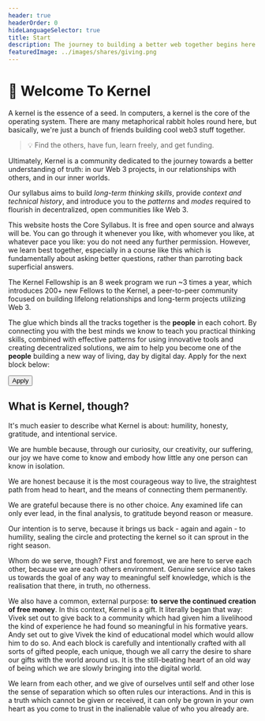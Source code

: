 ```yaml
---
header: true
headerOrder: 0
hideLanguageSelector: true
title: Start
description: The journey to building a better web together begins here.
featuredImage: ../images/shares/giving.png
---
```


# 🌱 Welcome To Kernel

A kernel is the essence of a seed. In computers, a kernel is the core of the operating system. There are many metaphorical rabbit holes round here, but basically, we're just a bunch of friends building cool web3 stuff together. 

> 💡 Find the others, have fun, learn freely, and get funding. 

Ultimately, Kernel is a community dedicated to the journey towards a better understanding of truth: in our Web 3 projects, in our relationships with others, and in our inner worlds.

Our syllabus aims to build *long-term thinking skills*, provide *context and technical history*, and introduce you to the *patterns* and *modes* required to flourish in decentralized, open communities like Web 3.

This website hosts the Core Syllabus. It is free and open source and always will be. You can go through it whenever you like, with whomever you like, at whatever pace you like: you do not need any further permission. However, we learn best together, especially in a course like this which is fundamentally about asking better questions, rather than parroting back superficial answers.

The Kernel Fellowship is an 8 week program we run ~3 times a year, which introduces 200+ new Fellows to the Kernel, a peer-to-peer community focused on building lifelong relationships and long-term projects utilizing Web 3. 

The glue which binds all the tracks together is the **people** in each cohort. By connecting you with the best minds we know to teach you practical thinking skills, combined with effective patterns for using innovative tools and creating decentralized solutions, we aim to help you become one of the **people** building a new way of living, day by digital day. Apply for the next block below:

<Button to="https://apply.kernel.community">Apply</Button>

## What is Kernel, though?

It's much easier to describe what Kernel is about: humility, honesty, gratitude, and intentional service.

<Process>

We are humble because, through our curiosity, our creativity, our suffering, our joy we have come to know and embody how little any one person can know in isolation.

We are honest because it is the most courageous way to live, the straightest path from head to heart, and the means of connecting them permanently.

We are grateful because there is no other choice. Any examined life can only ever lead, in the final analysis, to gratitude beyond reason or measure.

Our intention is to serve, because it brings us back - again and again - to humility, sealing the circle and protecting the kernel so it can sprout in the right season.

</Process>

Whom do we serve, though? First and foremost, we are here to serve each other, because we are each others environment. Genuine service also takes us towards the goal of any way to meaningful self knowledge, which is the realisation that there, in truth, no otherness. 

We also have a common, external purpose: **to serve the continued creation of free money**. In this context, Kernel is a gift. It literally began that way: Vivek set out to give back to a community which had given him a livelihood the kind of experience he had found so meaningful in his formative years. Andy set out to give Vivek the kind of educational model which would allow him to do so. And each block is carefully and intentionally crafted with all sorts of gifted people, each unique, though we all carry the desire to share our gifts with the world around us. It is the still-beating heart of an old way of being which we are slowly bringing into the digital world.

We learn from each other, and we give of ourselves until self and other lose the sense of separation which so often rules our interactions. And in this is a truth which cannot be given or received, it can only be grown in your own heart as you come to trust in the inalienable value of who you already are.